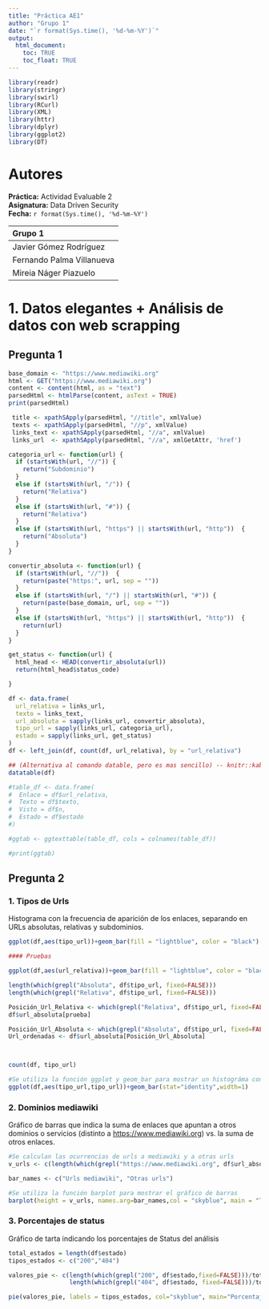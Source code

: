 ```yaml
---
title: "Práctica AE1"
author: "Grupo 1"
date: "`r format(Sys.time(), '%d-%m-%Y')`"
output: 
  html_document:
    toc: TRUE
    toc_float: TRUE
---
```


```r
library(readr)
library(stringr)
library(swirl)
library(RCurl)
library(XML)
library(httr)
library(dplyr)
library(ggplot2)
library(DT)


```

# Autores

**Práctica:** Actividad Evaluable 2\
**Asignatura:** Data Driven Security\
**Fecha:** `r format(Sys.time(), '%d-%m-%Y')`

| Grupo 1                   |
|:--------------------------|
| Javier Gómez Rodríguez    |
| Fernando Palma Villanueva |
| Mireia Náger Piazuelo     |

# 1. Datos elegantes + Análisis de datos con web scrapping

## Pregunta 1

```r
base_domain <- "https://www.mediawiki.org"
html <- GET("https://www.mediawiki.org")
content <- content(html, as = "text")
parsedHtml <- htmlParse(content, asText = TRUE)
print(parsedHtml)
```

```r
 title <- xpathSApply(parsedHtml, "//title", xmlValue)
 texts <- xpathSApply(parsedHtml, "//p", xmlValue)
 links_text <- xpathSApply(parsedHtml, "//a", xmlValue)
 links_url  <- xpathSApply(parsedHtml, "//a", xmlGetAttr, 'href')
```

```r

categoria_url <- function(url) {
  if (startsWith(url, "//")) {
    return("Subdominio")
  }
  else if (startsWith(url, "/")) {
    return("Relativa")
  }
  else if (startsWith(url, "#")) {
    return("Relativa")
  }
  else if (startsWith(url, "https") || startsWith(url, "http"))  {
    return("Absoluta")
  }
}

convertir_absoluta <- function(url) {
  if (startsWith(url, "//"))  {
    return(paste("https:", url, sep = ""))
  }
  else if (startsWith(url, "/") || startsWith(url, "#")) {
    return(paste(base_domain, url, sep = ""))
  }
  else if (startsWith(url, "https") || startsWith(url, "http"))  {
    return(url)
  }
}

get_status <- function(url) {
  html_head <- HEAD(convertir_absoluta(url))
  return(html_head$status_code)

}

```

```r
df <- data.frame(
  url_relativa = links_url,
  texto = links_text,
  url_absoluta = sapply(links_url, convertir_absoluta),
  tipo_url = sapply(links_url, categoria_url),
  estado = sapply(links_url, get_status)
)
df <- left_join(df, count(df, url_relativa), by = "url_relativa")


```

```r

## (Alternativa al comando datable, pero es mas sencillo) -- knitr::kable(df)
datatable(df)

```

```r
#table_df <- data.frame(
#  Enlace = df$url_relativa,
#  Texto = df$texto,
#  Visto = df$n,
#  Estado = df$estado
#)

#ggtab <- ggtexttable(table_df, cols = colnames(table_df))

#print(ggtab)

```

## Pregunta 2

### 1. Tipos de Urls

Histograma con la frecuencia de aparición de los enlaces, separando en URLs absolutas, relativas y subdominios.

```r
ggplot(df,aes(tipo_url))+geom_bar(fill = "lightblue", color = "black")
```




```r

#### Pruebas

ggplot(df,aes(url_relativa))+geom_bar(fill = "lightblue", color = "black")

length(which(grepl("Absoluta", df$tipo_url, fixed=FALSE)))
length(which(grepl("Relativa", df$tipo_url, fixed=FALSE)))

Posición_Url_Relativa <- which(grepl("Relativa", df$tipo_url, fixed=FALSE))
df$url_absoluta[prueba]

Posición_Url_Absoluta <- which(grepl("Absoluta", df$tipo_url, fixed=FALSE))
Url_ordenadas <- df$url_absoluta[Posición_Url_Absoluta]



count(df, tipo_url)

```

```r

#Se utiliza la función ggplot y geom_bar para mostrar un histográma con valores discretos
ggplot(df,aes(tipo_url,tipo_url))+geom_bar(stat="identity",width=1)

```

### 2. Dominios mediawiki

Gráfico de barras que indica la suma de enlaces que apuntan a otros dominios o servicios (distinto a <https://www.mediawiki.org>) vs. la suma de otros enlaces.

```r

#Se calculan las ocurrencias de urls a mediawiki y a otras urls 
v_urls <- c(length(which(grepl("https://www.mediawiki.org", df$url_absoluta, fixed=FALSE))),length(which(!grepl("https://www.mediawiki.org", df$url_absoluta, fixed=FALSE))))

bar_names <- c("Urls mediawiki", "Otras urls") 

#Se utiliza la función barplot para mostrar el gráfico de barras
barplot(height = v_urls, names.arg=bar_names,col = "skyblue", main = "Tipos de URLs")

```

### 3. Porcentajes de status

Gráfico de tarta indicando los porcentajes de Status del análisis

```r

total_estados = length(df$estado)
tipos_estados <- c("200","404")

valores_pie <- c(length(which(grepl("200", df$estado,fixed=FALSE)))/total_estados,
                 length(which(grepl("404", df$estado, fixed=FALSE)))/total_estados)

pie(valores_pie, labels = tipos_estados, col="skyblue", main="Porcentaje de Status")


```

